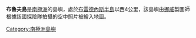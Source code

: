 {{unreferenced|time=2013-10-27T08:50:55+00:00}}
{{Coord|68|33|S|77|54|E|source:GNIS|display=title}}

'''布魯夫島'''是[[南極洲|南極洲]]的島嶼，處於[[布雷德內斯半島|布雷德內斯半島]]以西4公里，該島嶼由[[挪威|挪威]]製圖師根據該國探險隊拍攝的空中照片被繪入地圖。

{{Antarctica-geo-stub}}
[[Category:南極洲島嶼|Category:南極洲島嶼]]